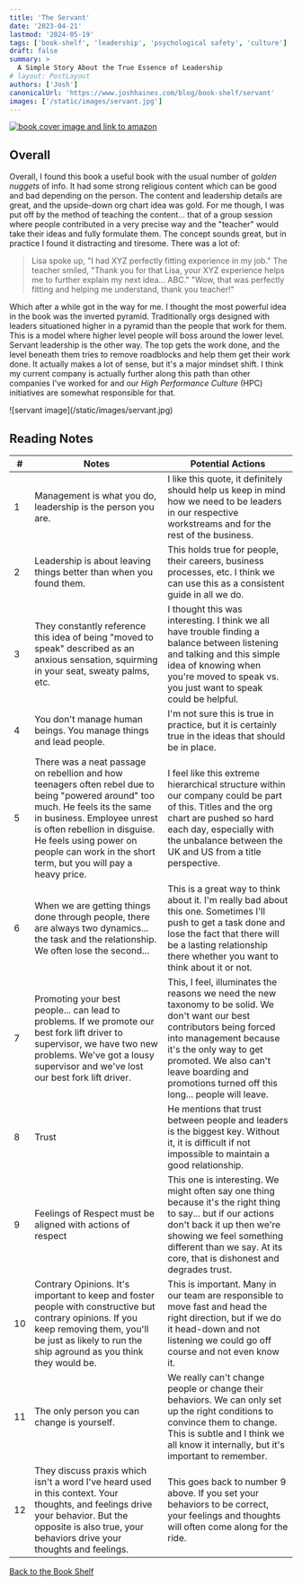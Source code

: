 ```yaml
---
title: 'The Servant'
date: '2023-04-21'
lastmod: '2024-05-19'
tags: ['book-shelf', 'leadership', 'psychological safety', 'culture']
draft: false
summary: >
  A Simple Story About the True Essence of Leadership
# layout: PostLayout
authors: ['Josh']
canonicalUrl: 'https://www.joshhaines.com/blog/book-shelf/servant'
images: ['/static/images/servant.jpg']
---
```


<div className="mx-auto w-1/3">
  <a href="https://www.amazon.com/Servant-Simple-Story-Essence-Leadership/dp/0761513698">
    <img
      alt="book cover image and link to amazon"
      src="https://m.media-amazon.com/images/I/41UmDeJeARL._SY445_SX342_.jpg"
    />
  </a>
</div>

## Overall

Overall, I found this book a useful book with the usual number of _golden nuggets_ of info. It had some strong religious content which can be good and bad depending on the person. The content and leadership details are great, and the upside-down org chart idea was gold. For me though, I was put off by the method of teaching the content... that of a group session where people contributed in a very precise way and the "teacher" would take their ideas and fully formulate them. The concept sounds great, but in practice I found it distracting and tiresome. There was a lot of:

> Lisa spoke up, "I had XYZ perfectly fitting experience in my job."
> The teacher smiled, "Thank you for that Lisa, your
> XYZ experience helps me to further explain my next idea...
> ABC."
> "Wow, that was perfectly fitting and helping me
> understand, thank you teacher!"

Which after a while got in the way for me. I thought the most powerful idea in the book was the inverted pyramid. Traditionally orgs designed with leaders situationed higher in a pyramid than the people that work for them. This is a model where higher level people will boss around the lower level. Servant leadership is the other way. The top gets the work done, and the level beneath them tries to remove roadblocks and help them get their work done. It actually makes a lot of sense, but it's a major mindset shift. I think my current company is actually further along this path than other companies I've worked for and our _High Performance Culture_ (HPC) initiatives are somewhat responsible for that.

<div className="-mx-2 flex flex-wrap justify-center overflow-hidden xl:-mx-2">
  <div className="my-1 w-full overflow-hidden px-2 xl:my-1 xl:w-3/4 xl:px-2">
    ![servant image](/static/images/servant.jpg)
  </div>
</div>

## Reading Notes

| #   | Notes                                                                                                                                                                                                                                                                                     | Potential Actions                                                                                                                                                                                                                                                              |
| --- | ----------------------------------------------------------------------------------------------------------------------------------------------------------------------------------------------------------------------------------------------------------------------------------------- | ------------------------------------------------------------------------------------------------------------------------------------------------------------------------------------------------------------------------------------------------------------------------------ |
| 1   | Management is what you do, leadership is the person you are.                                                                                                                                                                                                                              | I like this quote, it definitely should help us keep in mind how we need to be leaders in our respective workstreams and for the rest of the business.                                                                                                                         |
| 2   | Leadership is about leaving things better than when you found them.                                                                                                                                                                                                                       | This holds true for people, their careers, business processes, etc. I think we can use this as a consistent guide in all we do.                                                                                                                                                |
| 3   | They constantly reference this idea of being "moved to speak" described as an anxious sensation, squirming in your seat, sweaty palms, etc.                                                                                                                                               | I thought this was interesting. I think we all have trouble finding a balance between listening and talking and this simple idea of knowing when you're moved to speak vs. you just want to speak could be helpful.                                                            |
| 4   | You don't manage human beings. You manage things and lead people.                                                                                                                                                                                                                         | I'm not sure this is true in practice, but it is certainly true in the ideas that should be in place.                                                                                                                                                                          |
| 5   | There was a neat passage on rebellion and how teenagers often rebel due to being "powered around" too much. He feels its the same in business. Employee unrest is often rebellion in disguise. He feels using power on people can work in the short term, but you will pay a heavy price. | I feel like this extreme hierarchical structure within our company could be part of this. Titles and the org chart are pushed so hard each day, especially with the unbalance between the UK and US from a title perspective.                                                  |
| 6   | When we are getting things done through people, there are always two dynamics... the task and the relationship. We often lose the second...                                                                                                                                               | This is a great way to think about it. I'm really bad about this one. Sometimes I'll push to get a task done and lose the fact that there will be a lasting relationship there whether you want to think about it or not.                                                      |
| 7   | Promoting your best people... can lead to problems. If we promote our best fork lift driver to supervisor, we have two new problems. We've got a lousy supervisor and we've lost our best fork lift driver.                                                                               | This, I feel, illuminates the reasons we need the new taxonomy to be solid. We don't want our best contributors being forced into management because it's the only way to get promoted. We also can't leave boarding and promotions turned off this long... people will leave. |
| 8   | Trust                                                                                                                                                                                                                                                                                     | He mentions that trust between people and leaders is the biggest key. Without it, it is difficult if not impossible to maintain a good relationship.                                                                                                                           |
| 9   | Feelings of Respect must be aligned with actions of respect                                                                                                                                                                                                                               | This one is interesting. We might often say one thing because it's the right thing to say... but if our actions don't back it up then we're showing we feel something different than we say. At its core, that is dishonest and degrades trust.                                |
| 10  | Contrary Opinions. It's important to keep and foster people with constructive but contrary opinions. If you keep removing them, you'll be just as likely to run the ship aground as you think they would be.                                                                              | This is important. Many in our team are responsible to move fast and head the right direction, but if we do it head-down and not listening we could go off course and not even know it.                                                                                        |
| 11  | The only person you can change is yourself.                                                                                                                                                                                                                                               | We really can't change people or change their behaviors. We can only set up the right conditions to convince them to change. This is subtle and I think we all know it internally, but it's important to remember.                                                             |
| 12  | They discuss praxis which isn't a word I've heard used in this context. Your thoughts, and feelings drive your behavior. But the opposite is also true, your behaviors drive your thoughts and feelings.                                                                                  | This goes back to number 9 above. If you set your behaviors to be correct, your feelings and thoughts will often come along for the ride.                                                                                                                                      |

[Back to the Book Shelf](/blog/book-shelf)
